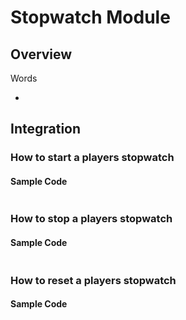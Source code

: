 # Stopwatch Module

## Overview

Words

- 

## Integration

### How to start a players stopwatch

#### Sample Code

```java

```

### How to stop a players stopwatch

#### Sample Code

```java

```

### How to reset a players stopwatch

#### Sample Code

```java

```
